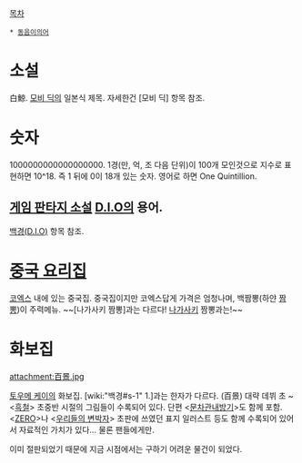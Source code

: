 [[목차]]
 * [[동음이의어]]
= 소설 =
白鯨. [[모비 딕]]의 일본식 제목. 자세한건 [모비 딕] 항목 참조.

= 숫자 =
1000000000000000000. 1경(만, 억, 조 다음 단위)이 100개 모인것으로 지수로 표현하면 10^18. 즉 1 뒤에 0이 18개 있는 숫자. 영어로 하면 One Quintillion.

== [[게임 판타지 소설]] [[D.I.O]]의 용어. ==
[[백경(D.I.O)]] 항목 참조.

= [[중국 요리]]집 =
[[코엑스]] 내에 있는 중국집. 중국집이지만 코엑스답게 가격은 엄청나며, 백짬뽕(하얀 [[짬뽕]])이 주력메뉴. ~~[나가사키 짬뽕]과는 다르다! [[나가사키]] 짬뽕과는!~~

= 화보집 =
attachment:百景.jpg

[[토우메 케이]]의 화보집. [wiki:"백경#s-1" 1.]과는 한자가 다르다. (百景)
대략 데뷔 초 ~ <[[흑철]]> 초중반 시절의 그림들이 수록되어 있다. 단편 <[[문차관내방기]]>도 함께 포함.
<[[ZERO]]>나 <[[우리들의 변박자]]> 초판에 쓰였던 표지 일러스트 등도 함께 수록되어 있어서 자료적인 가치가 있다… 물론 팬들에게만.

이미 절판되었기 때문에 지금 시점에서는 구하기 어려운 물건이 되었다.

